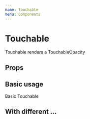 ```yaml
---
name: Touchable
menu: Components
---
```




# Touchable

Touchable renders a TouchableOpacity

## Props

<PropsTable of={TouchableForDoc} />

## Basic usage

<Playground>
  <Touchable
    bg="cornflowerblue"
    p={3}
    width={200}
    justifyContent="center"
    alignItems="center"
  >
    <Text color="white">Basic Touchable</Text>
  </Touchable>
</Playground>

## With different ...
